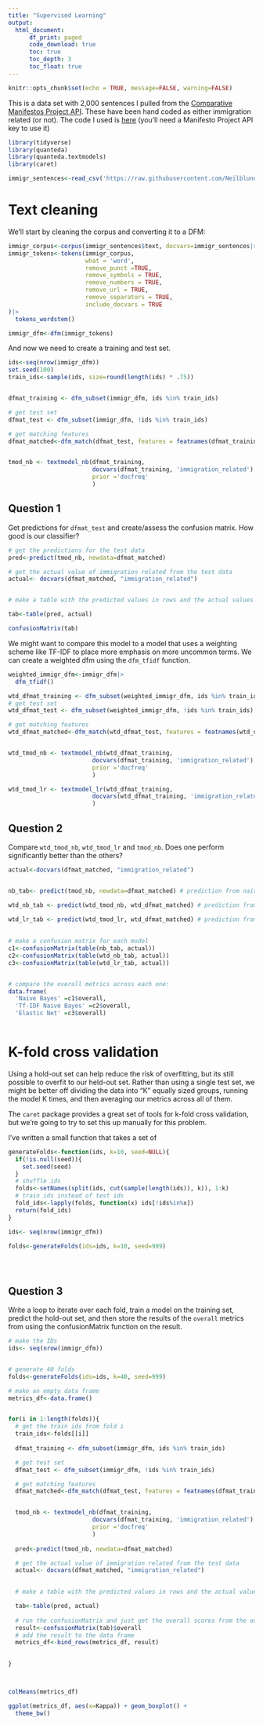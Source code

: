 ```yaml
---
title: "Supervised Learning"
output: 
  html_document:
      df_print: paged
      code_download: true
      toc: true
      toc_depth: 3
      toc_float: true
---
```





```r
knitr::opts_chunk$set(echo = TRUE, message=FALSE, warning=FALSE)
```



This is a data set with 2,000 sentences I pulled from the [Comparative Manifestos Project API](https://manifesto-project.wzb.eu/). These have been hand coded as either immigration related (or not). The code I used is [here](https://raw.githubusercontent.com/Neilblund/GVPT628-Fall2024/refs/heads/main/Week%2011/manifesto_api.R) (you'll need a Manifesto Project API key to use it)

```r
library(tidyverse)
library(quanteda)
library(quanteda.textmodels)
library(caret)

immigr_sentences<-read_csv('https://raw.githubusercontent.com/Neilblund/APAN/refs/heads/main/immigration_sentences.csv')


```

# Text cleaning

We'll start by cleaning the corpus and converting it to a DFM:

```r

immigr_corpus<-corpus(immigr_sentences$text, docvars=immigr_sentences|>select(-text))
immigr_tokens<-tokens(immigr_corpus,
                      what = 'word',
                      remove_punct =TRUE,
                      remove_symbols = TRUE,
                      remove_numbers = TRUE,
                      remove_url = TRUE,
                      remove_separators = TRUE,
                      include_docvars = TRUE
)|>
  tokens_wordstem()

immigr_dfm<-dfm(immigr_tokens)


```

And now we need to create a training and test set.

```r

ids<-seq(nrow(immigr_dfm))
set.seed(100)
train_ids<-sample(ids, size=round(length(ids) * .75))


dfmat_training <- dfm_subset(immigr_dfm, ids %in% train_ids)

# get test set 
dfmat_test <- dfm_subset(immigr_dfm, !ids %in% train_ids)

# get matching features
dfmat_matched<-dfm_match(dfmat_test, features = featnames(dfmat_training))


tmod_nb <- textmodel_nb(dfmat_training, 
                        docvars(dfmat_training, 'immigration_related'),
                        prior ='docfreq'
                        )

```

## Question 1

Get predictions for `dfmat_test` and create/assess the confusion matrix. How good is our classifier?

```r
# get the predictions for the test data
pred<-predict(tmod_nb, newdata=dfmat_matched)

# get the actual value of immigration related from the test data
actual<- docvars(dfmat_matched, "immigration_related")


# make a table with the predicted values in rows and the actual values in columns

tab<-table(pred, actual)

confusionMatrix(tab)

```

We might want to compare this model to a model that uses a weighting scheme like TF-IDF to place more emphasis on more uncommon terms. We can create a weighted dfm using the `dfm_tfidf` function.

```r

weighted_immigr_dfm<-immigr_dfm|>
  dfm_tfidf()

wtd_dfmat_training <- dfm_subset(weighted_immigr_dfm, ids %in% train_ids)
# get test set 
wtd_dfmat_test <- dfm_subset(weighted_immigr_dfm, !ids %in% train_ids)

# get matching features
wtd_dfmat_matched<-dfm_match(wtd_dfmat_test, features = featnames(wtd_dfmat_training))


wtd_tmod_nb <- textmodel_nb(wtd_dfmat_training, 
                        docvars(dfmat_training, 'immigration_related'),
                        prior ='docfreq'
                        )

wtd_tmod_lr <- textmodel_lr(wtd_dfmat_training, 
                        docvars(wtd_dfmat_training, 'immigration_related')
                        )

```

## Question 2

Compare `wtd_tmod_nb`, `wtd_tmod_lr` and `tmod_nb`. Does one perform significantly better than the others?

```r
actual<-docvars(dfmat_matched, "immigration_related")


nb_tab<- predict(tmod_nb, newdata=dfmat_matched) # prediction from naive bayes

wtd_nb_tab <- predict(wtd_tmod_nb, wtd_dfmat_matched) # prediction from naive bayes with tf_idf
  
wtd_lr_tab <- predict(wtd_tmod_lr, wtd_dfmat_matched) # prediction from weighted elastic net regression
  

# make a confusion matrix for each model
c1<-confusionMatrix(table(nb_tab, actual))
c2<-confusionMatrix(table(wtd_nb_tab, actual))
c3<-confusionMatrix(table(wtd_lr_tab, actual))


# compare the overall metrics across each one: 
data.frame(
  'Naive Bayes' =c1$overall,
  'Tf-IDF Naive Bayes' =c2$overall,
  'Elastic Net' =c3$overall)
  
```

# K-fold cross validation

Using a hold-out set can help reduce the risk of overfitting, but its still possible to overfit to our held-out set. Rather than using a single test set, we might be better off dividing the data into "K" equally sized groups, running the model K times, and then averaging our metrics across all of them.

The `caret` package provides a great set of tools for k-fold cross validation, but we're going to try to set this up manually for this problem.

I've written a small function that takes a set of 


```r

generateFolds<-function(ids, k=10, seed=NULL){
  if(!is.null(seed)){
    set.seed(seed)
  }
  # shuffle ids
  folds<-setNames(split(ids, cut(sample(length(ids)), k)), 1:k)
  # train ids instead of test ids
  fold_ids<-lapply(folds, function(x) ids[!ids%in%x])
  return(fold_ids)
}

ids<- seq(nrow(immigr_dfm))

folds<-generateFolds(ids=ids, k=10, seed=999)





```




## Question 3

Write a loop to iterate over each fold, train a model on the training set, predict the hold-out set, and then store the results of the `overall` metrics from using the confusionMatrix function on the result.





```r

# make the IDs
ids<- seq(nrow(immigr_dfm))


# generate 40 folds
folds<-generateFolds(ids=ids, k=40, seed=999)

# make an empty data frame
metrics_df<-data.frame()


for(i in 1:length(folds)){
  # get the train ids from fold i
  train_ids<-folds[[i]]
  
  dfmat_training <- dfm_subset(immigr_dfm, ids %in% train_ids)

  # get test set 
  dfmat_test <- dfm_subset(immigr_dfm, !ids %in% train_ids)

  # get matching features
  dfmat_matched<-dfm_match(dfmat_test, features = featnames(dfmat_training))


  tmod_nb <- textmodel_nb(dfmat_training, 
                        docvars(dfmat_training, 'immigration_related'),
                        prior ='docfreq'
                        )
  
  pred<-predict(tmod_nb, newdata=dfmat_matched)

  # get the actual value of immigration related from the test data
  actual<- docvars(dfmat_matched, "immigration_related")
  

  # make a table with the predicted values in rows and the actual values in columns

  tab<-table(pred, actual)
  
  # run the confusionMatrix and just get the overall scores from the output
  result<-confusionMatrix(tab)$overall
  # add the result to the data frame
  metrics_df<-bind_rows(metrics_df, result)

  
}



colMeans(metrics_df)


```

```r

ggplot(metrics_df, aes(x=Kappa)) + geom_boxplot() +
  theme_bw()



```

